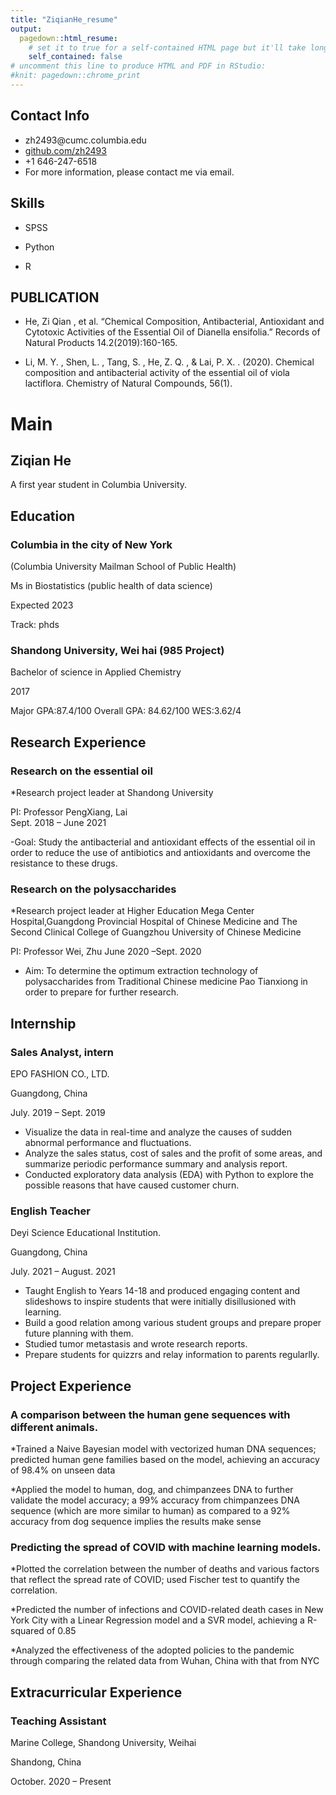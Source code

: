 ```yaml
---
title: "ZiqianHe_resume"
output:
  pagedown::html_resume:
    # set it to true for a self-contained HTML page but it'll take longer to render
    self_contained: false
# uncomment this line to produce HTML and PDF in RStudio:
#knit: pagedown::chrome_print
---
```

Contact Info {#contact}
--------------------------------------------------------------------------------

- <i class="fa fa-envelope"></i> zh2493@cumc.columbia.edu
- <i class="fa fa-github"></i> [github.com/zh2493](https://github.com/zh2493)
- <i class="fa fa-phone"></i> +1 646-247-6518
- For more information, please contact me via email.


Skills {#skills}
--------------------------------------------------------------------------------

- SPSS

- Python 

- R


PUBLICATION {#publication}
--------------------------------------------------------------------------------

- He, Zi Qian , et al. "Chemical Composition, Antibacterial, Antioxidant and Cytotoxic Activities of the Essential Oil of Dianella ensifolia." Records of Natural Products 14.2(2019):160-165.

- Li, M. Y. , Shen, L. , Tang, S. , He, Z. Q. , & Lai, P. X. . (2020). Chemical composition and antibacterial activity of the essential oil of viola lactiflora. Chemistry of Natural Compounds, 56(1).



Main
================================================================================

Ziqian He {#title}
--------------------------------------------------------------------------------

A first year student in Columbia University.

Education {data-icon=graduation-cap data-concise=true}
--------------------------------------------------------------------------------

### Columbia in the city of New York 

(Columbia University Mailman School of Public Health)

Ms in Biostatistics (public health of data science)      

Expected 2023

Track: phds

### Shandong University, Wei hai (985 Project)

Bachelor of science in Applied Chemistry           

2017

Major GPA:87.4/100      Overall GPA: 84.62/100        WES:3.62/4



Research Experience {data-icon=laptop}
--------------------------------------------------------------------------------

### Research on the essential oil

*Research project leader at Shandong University  

PI: Professor PengXiang, Lai    
Sept. 2018 – June 2021

-Goal: Study the antibacterial and antioxidant effects of the essential oil in order to reduce the use of antibiotics and antioxidants and overcome the resistance to these drugs. 	

### Research on the polysaccharides

*Research project leader at Higher Education Mega Center Hospital,Guangdong Provincial Hospital of Chinese Medicine and The Second Clinical College of Guangzhou University of Chinese Medicine

PI: Professor Wei, Zhu                                              June 2020 –Sept. 2020


- Aim: To determine the optimum extraction technology of polysaccharides from Traditional Chinese medicine Pao Tianxiong in order to prepare for further research. 	

  

Internship {data-icon=suitcase}
--------------------------------------------------------------------------------

### Sales Analyst, intern

EPO FASHION CO., LTD.

Guangdong, China

July. 2019 –  Sept. 2019

::: concise
-	Visualize the data in real-time and analyze the causes of sudden abnormal performance and fluctuations. 
- Analyze the sales status, cost of sales and the profit of some areas, and summarize periodic performance summary and analysis report.
- Conducted exploratory data analysis (EDA) with Python to explore the possible reasons that have caused customer churn.
:::

### English Teacher

Deyi Science Educational Institution.

Guangdong, China

July. 2021 –  August. 2021

::: concise
- Taught English to Years 14-18 and produced engaging content and slideshows to inspire students that were initially disillusioned with learning. 
- Build a good relation among various student groups and prepare proper future planning with them.
- Studied tumor metastasis and wrote research reports. 
- Prepare students for quizzrs and relay information to parents regularlly.
:::


Project Experience {data-icon=chalkboard-teacher}
--------------------------------------------------------------------------------

### A comparison between the human gene sequences with different animals.

*Trained a Naive Bayesian model with vectorized human DNA sequences; predicted human gene families based on the model, achieving an accuracy of 98.4% on unseen data

*Applied the model to human, dog, and chimpanzees DNA to further validate the model accuracy; a 99% accuracy from chimpanzees DNA sequence (which are more similar to human) as compared to a 92% accuracy from dog sequence implies the results make sense 


### Predicting the spread of COVID with machine learning models.

*Plotted the correlation between the number of deaths and various factors that reflect the spread rate of COVID; used Fischer test to quantify the correlation.

*Predicted the number of infections and COVID-related death cases in New York City with a Linear Regression model and a SVR model, achieving a R-squared of 0.85

*Analyzed the effectiveness of the adopted policies to the pandemic through comparing the related data from Wuhan, China with that from NYC



Extracurricular  Experience {data-icon=file}
--------------------------------------------------------------------------------

### Teaching Assistant

Marine College, Shandong University, Weihai

Shandong, China

October. 2020 –  Present

